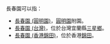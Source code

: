 長春園可以指：
*[[長春園_(圓明園)|長春園 (圓明園)]]，[[圓明園|圓明園]]附園。
*[[長春園_(台灣)|長春園 (台灣)]]，位於台灣宜蘭縣[[三星鄉_(台灣)|三星鄉]]。
*[[長春園_(香港錦田)|長春園 (香港錦田)]]，位於香港[[錦田|錦田]]。

{{disambig|Cat=三字建築物消歧義}}